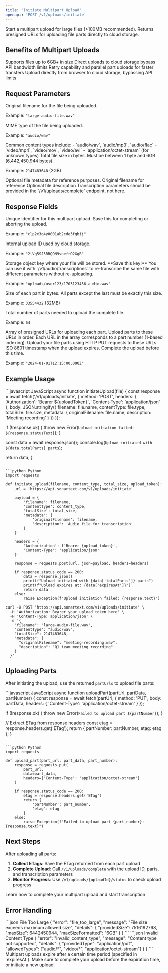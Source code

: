 ```yaml
---
title: 'Initiate Multipart Upload'
openapi: 'POST /v1/uploads/initiate'
---
```


Start a multipart upload for large files (>100MB recommended). Returns presigned URLs for uploading file parts directly to cloud storage.

## Benefits of Multipart Uploads

<CardGroup cols={2}>
<Card title="Large File Support" icon="file">
  Supports files up to 6GB+ in size
</Card>

<Card title="Zero Bandwidth Costs" icon="coins">
  Direct uploads to cloud storage bypass API bandwidth limits
</Card>

<Card title="Resumable Uploads" icon="rotate-right">
  Retry capability and parallel part uploads for faster transfers
</Card>

<Card title="Browser Direct Upload" icon="browser">
  Upload directly from browser to cloud storage, bypassing API limits
</Card>
</CardGroup>

## Request Parameters

<ParamField body="filename" type="string" required>
  Original filename for the file being uploaded.
  
  Example: `"large-audio-file.wav"`
</ParamField>

<ParamField body="contentType" type="string" required>
  MIME type of the file being uploaded.
  
  Example: `"audio/wav"`
  
  <Note>
    Common content types include:
    - `audio/wav`, `audio/mp3`, `audio/flac`
    - `video/mp4`, `video/mov`, `video/avi`
    - `application/octet-stream` (for unknown types)
  </Note>
</ParamField>

<ParamField body="totalSize" type="integer" required>
  Total file size in bytes. Must be between 1 byte and 6GB (6,442,450,944 bytes).
  
  Example: `2147483648` (2GB)
</ParamField>

<ParamField body="metadata" type="object">
  Optional file metadata for reference purposes.
  
  <Expandable title="Metadata Properties">
    <ParamField body="metadata.originalFilename" type="string">
      Original filename for reference
    </ParamField>
    <ParamField body="metadata.description" type="string">
      Optional file description
    </ParamField>
  </Expandable>
  
  <Warning>
    Transcription parameters should be provided in the `/v1/uploads/complete` endpoint, not here.
  </Warning>
</ParamField>

## Response Fields

<ResponseField name="uploadId" type="string" required>
  Unique identifier for this multipart upload. Save this for completing or aborting the upload.
  
  Example: `"clp2x3q4y0001ab2cde3fghij"`
</ResponseField>

<ResponseField name="uploadId_internal" type="string" required>
  Internal upload ID used by cloud storage.
  
  Example: `"2~Vg5SJ5RRQON9vnefrO2XgB"`
</ResponseField>

<ResponseField name="storageKey" type="string" required>
  Storage object key where your file will be stored.
  
  <Tip>
    **Save this key!** You can use it with `/v1/audio/transcriptions` to re-transcribe the same file with different parameters without re-uploading.
  </Tip>
  
  Example: `"uploads/user123/1703123456-audio.wav"`
</ResponseField>

<ResponseField name="partSize" type="integer" required>
  Size of each part in bytes. All parts except the last must be exactly this size.
  
  Example: `33554432` (32MB)
</ResponseField>

<ResponseField name="totalParts" type="integer" required>
  Total number of parts needed to upload the complete file.
  
  Example: `64`
</ResponseField>

<ResponseField name="partUrls" type="array" required>
  Array of presigned URLs for uploading each part. Upload parts to these URLs in order.
  
  <Expandable title="Part URLs">
    Each URL in the array corresponds to a part number (1-based indexing). Upload your file parts using HTTP PUT requests to these URLs.
  </Expandable>
</ResponseField>

<ResponseField name="expiresAt" type="string" required>
  ISO 8601 timestamp when the upload expires. Complete the upload before this time.
  
  Example: `"2024-01-01T12:15:00.000Z"`
</ResponseField>

## Example Usage

<CodeGroup>
```javascript JavaScript
async function initiateUpload(file) {
  const response = await fetch('/v1/uploads/initiate', {
    method: 'POST',
    headers: {
      'Authorization': `Bearer ${uploadToken}`,
      'Content-Type': 'application/json'
    },
    body: JSON.stringify({
      filename: file.name,
      contentType: file.type,
      totalSize: file.size,
      metadata: {
        originalFilename: file.name,
        description: 'Meeting recording'
      }
    })
  });

  if (!response.ok) {
    throw new Error(`Upload initiation failed: ${response.statusText}`);
  }

  const data = await response.json();
  console.log(`Upload initiated with ${data.totalParts} parts`);
  
  return data;
}
```

```python Python
import requests

def initiate_upload(filename, content_type, total_size, upload_token):
    url = 'https://api.sonartext.com/v1/uploads/initiate'
    
    payload = {
        'filename': filename,
        'contentType': content_type,
        'totalSize': total_size,
        'metadata': {
            'originalFilename': filename,
            'description': 'Audio file for transcription'
        }
    }
    
    headers = {
        'Authorization': f'Bearer {upload_token}',
        'Content-Type': 'application/json'
    }
    
    response = requests.post(url, json=payload, headers=headers)
    
    if response.status_code == 200:
        data = response.json()
        print(f"Upload initiated with {data['totalParts']} parts")
        print(f"Upload expires at: {data['expiresAt']}")
        return data
    else:
        raise Exception(f"Upload initiation failed: {response.text}")
```

```curl cURL
curl -X POST 'https://api.sonartext.com/v1/uploads/initiate' \
  -H 'Authorization: Bearer your_upload_token_here' \
  -H 'Content-Type: application/json' \
  -d '{
    "filename": "large-audio-file.wav",
    "contentType": "audio/wav",
    "totalSize": 2147483648,
    "metadata": {
      "originalFilename": "meeting-recording.wav",
      "description": "Q1 team meeting recording"
    }
  }'
```
</CodeGroup>

## Uploading Parts

After initiating the upload, use the returned `partUrls` to upload file parts:

<CodeGroup>
```javascript JavaScript
async function uploadPart(partUrl, partData, partNumber) {
  const response = await fetch(partUrl, {
    method: 'PUT',
    body: partData,
    headers: {
      'Content-Type': 'application/octet-stream'
    }
  });

  if (!response.ok) {
    throw new Error(`Failed to upload part ${partNumber}`);
  }

  // Extract ETag from response headers
  const etag = response.headers.get('ETag');
  return {
    partNumber: partNumber,
    etag: etag
  };
}
```

```python Python
import requests

def upload_part(part_url, part_data, part_number):
    response = requests.put(
        part_url,
        data=part_data,
        headers={'Content-Type': 'application/octet-stream'}
    )
    
    if response.status_code == 200:
        etag = response.headers.get('ETag')
        return {
            'partNumber': part_number,
            'etag': etag
        }
    else:
        raise Exception(f"Failed to upload part {part_number}: {response.text}")
```
</CodeGroup>

## Next Steps

After uploading all parts:

1. **Collect ETags**: Save the ETag returned from each part upload
2. **Complete Upload**: Call `/v1/uploads/complete` with the upload ID, parts, and transcription parameters
3. **Monitor Progress**: Use `/v1/uploads/{uploadId}/status` to check upload progress

<Card title="Complete Upload" icon="check" href="/api-reference/uploads/complete">
  Learn how to complete your multipart upload and start transcription
</Card>

## Error Handling

<ResponseExample>
```json File Too Large
{
  "error": "file_too_large",
  "message": "File size exceeds maximum allowed size",
  "details": {
    "providedSize": 7516192768,
    "maxSize": 6442450944,
    "maxSizeFormatted": "6GB"
  }
}
```
</ResponseExample>

<ResponseExample>
```json Invalid Content Type
{
  "error": "invalid_content_type",
  "message": "Content type not supported",
  "details": {
    "providedType": "application/pdf",
    "allowedTypes": ["audio/*", "video/*", "application/octet-stream"]
  }
}
```
</ResponseExample>

<Warning>
Multipart uploads expire after a certain time period (specified in `expiresAt`). Make sure to complete your upload before the expiration time, or initiate a new upload.
</Warning>
